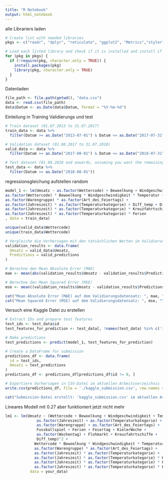 ```yaml
---
title: "R Notebook"
output: html_notebook
---
```

alle Librariers laden
```r
# Create list with needed libraries
pkgs <- c("readr", "dplyr", "reticulate", "ggplot2", "Metrics","styler","tidyverse","rsample","zoo")

# Load each listed library and check if it is installed and install if necessary
for (pkg in pkgs) {
  if (!require(pkg, character.only = TRUE)) {
    install.packages(pkg)
    library(pkg, character.only = TRUE)
  }
}
```
Datenladen
```r
file_path <- file.path(getwd(), "data.csv")
data <- read.csv(file_path)
data$Datum <- as.Date(data$Datum, format = "%Y-%m-%d")

```

Einteilung in Training Validierungs und test
```r

# Train dataset (01.07.2013 to 31.07.2017)
train_data <- data %>%
  filter(Datum >= as.Date("2013-07-01") & Datum <= as.Date("2017-07-31"))

# Validation dataset (01.08.2017 to 31.07.2018)
valid_data <- data %>%
  filter(Datum >= as.Date("2017-08-01") & Datum <= as.Date("2018-07-31"))

# Test dataset (01.08.2018 and onwards, assuming you want the remaining data for testing)
test_data <- data %>%
  filter(Datum >= as.Date("2018-08-01"))
```

regressionsgleichung aufstellen random

```r
model_1 <- lm(Umsatz ~ as.factor(Wettercode) + Bewoelkung + Windgeschwindigkeit + Temperatur +  as.factor(Jahreszeit) + as.factor(Temperaturkategorie) + as.factor(Warengruppe)+ as.factor(Art_des_Feiertags) + Fussballspiel + Ferien + Feiertag  + KielerWoche + as.factor(Wochentag) + Flohmarkt +  Kreuzfahrtschiffe + 
as.factor(Wettercode) * Bewoelkung * Windgeschwindigkeit * Temperatur + 
as.factor(Warengruppe) * as.factor(Art_des_Feiertags) + 
as.factor(Jahreszeit) * as.factor(Temperaturkategorie) + Diff_temp + Diff_bewoelkung + Diff_wind +
as.factor(Jahreszeit) * as.factor(Temperaturkategorie) * Kreuzfahrtschiffe + as.factor(Jahreszeit) * as.factor(Temperaturkategorie) * Fussballspiel+ 
as.factor(Jahreszeit) * as.factor(Temperaturkategorie) * Ferien    
, data = train_data)

unique(valid_data$Wettercode)
unique(train_data$Wettercode)

# Vergleiche die Vorhersagen mit den tatsächlichen Werten im Validierungsdatensatz
validation_results <- data.frame(
  Umsatz = valid_data$Umsatz,
  Predictions = valid_predictions
)

# Berechne den Mean Absolute Error (MAE)
mae <- mean(abs(validation_results$Umsatz - validation_results$Predictions))

# Berechne den Mean Squared Error (MSE)
mse <- mean((validation_results$Umsatz - validation_results$Predictions)^2)

cat("Mean Absolute Error (MAE) auf dem Validierungsdatensatz: ", mae, "\n")
cat("Mean Squared Error (MSE) auf dem Validierungsdatensatz: ", mse, "\n")


```


Versuch eine Kaggle Datei zu erstellen

```r
# Extract IDs and prepare test features
test_ids <- test_data$id
test_features_for_prediction <- test_data[, !names(test_data) %in% c('id')]

# Make predictions
test_predictions <- predict(model_1, test_features_for_prediction)

# Create a DataFrame for submission
predictions_df <- data.frame(
  id = test_ids,
  Umsatz = test_predictions
)
predictions_df <- predictions_df[predictions_df$id != 0, ]

# Exportiere Vorhersagen in CSV-Datei im aktuellen Arbeitsverzeichnis
write.csv(predictions_df, file = './kaggle_submission.csv', row.names = FALSE)

cat("Submission-Datei erstellt: 'kaggle_submission.csv' im aktuellen Arbeitsverzeichnis.\n")


```
Lineares Modell mit 0.27 aber funktioniert jetzt nicht mehr
```r
lm1 <- lm(Umsatz ~ (Wettercode + Bewoelkung + Windgeschwindigkeit + Temperatur +
              as.factor(Jahreszeit) + as.factor(Temperaturkategorie) +
              as.factor(Warengruppe) + as.factor(Art_des_Feiertags) +
              Fussballspiel + Ferien + Feiertag + KielerWoche +
              as.factor(Wochentag) + Flohmarkt + Kreuzfahrtschiffe +
              Diff_temp)^2 +
             Wettercode * Bewoelkung * Windgeschwindigkeit * Temperatur +
             as.factor(Warengruppe) * as.factor(Art_des_Feiertags) +
             as.factor(Jahreszeit) * as.factor(Temperaturkategorie) +
             as.factor(Jahreszeit) * as.factor(Temperaturkategorie) * Kreuzfahrtschiffe +
             as.factor(Jahreszeit) * as.factor(Temperaturkategorie) * Fussballspiel +
             as.factor(Jahreszeit) * as.factor(Temperaturkategorie) * Ferien,
           data = your_data)

```



